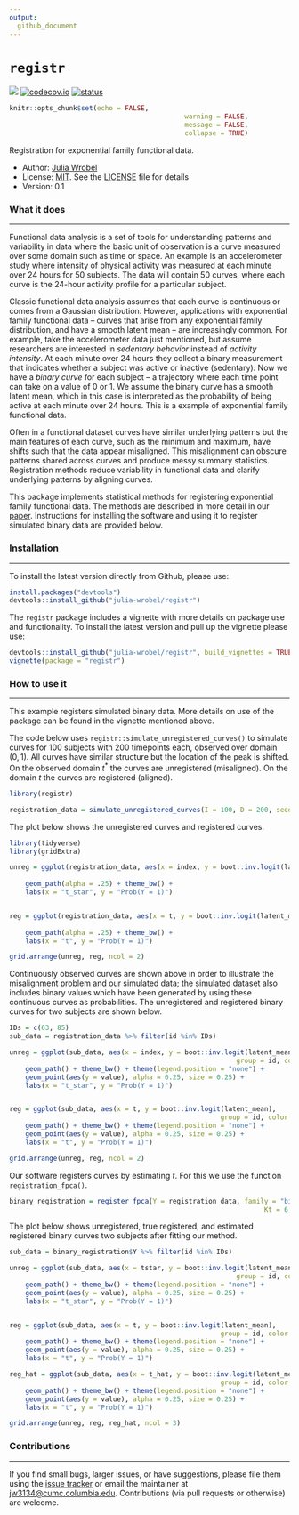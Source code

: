```yaml
---
output:
  github_document
---
```


<!-- README.md is generated from README.Rmd. Please edit that file -->

# `registr`

[![](https://travis-ci.org/julia-wrobel/registr.svg?branch=master)](https://travis-ci.org/julia-wrobel/registr)
[![codecov.io](https://codecov.io/gh/julia-wrobel/registr/coverage.svg?branch=master)](https://codecov.io/gh/julia-wrobel/registr/coverage.svg?branch=master)
[![status](http://joss.theoj.org/papers/9c40c4f0ede1827cc5a9430c625d6494/status.svg)](http://joss.theoj.org/papers/9c40c4f0ede1827cc5a9430c625d6494)


```r
knitr::opts_chunk$set(echo = FALSE,
											warning = FALSE,
											message = FALSE,
											collapse = TRUE)

```

Registration for exponential family functional data. 

* Author: [Julia Wrobel](http://juliawrobel.com)
* License: [MIT](https://opensource.org/licenses/MIT). See the [LICENSE](LICENSE) file for details
* Version: 0.1

### What it does

---------------

Functional data analysis is a set of tools for understanding patterns and variability in data where the basic unit of observation is a curve measured over some domain such as time or space. An example is an accelerometer study where intensity of physical activity was measured at each minute over 24 hours for 50 subjects. The data will contain 50 curves, where each curve is the 24-hour activity profile for a particular subject.

Classic functional data analysis assumes that each curve is continuous or comes from a Gaussian distribution. However, applications with exponential family functional data -- curves that arise from any exponential family distribution, and have a smooth latent mean -- are increasingly common. For example, take the accelerometer data just mentioned, but assume researchers are interested in *sedentary behavior* instead of *activity intensity*. At each minute over 24 hours they collect a binary measurement that indicates whether a subject was active or inactive (sedentary). Now we have a *binary curve* for each subject -- a trajectory where each time point can take on a value of 0 or 1. We assume the binary curve has a smooth latent mean, which in this case is interpreted as the probability of being active at each minute over 24 hours. This is a  example of exponential family functional data. 

Often in a functional dataset curves have similar underlying patterns but the main features of each curve, such as the minimum and maximum, have shifts such that the data appear misaligned. This misalignment can obscure patterns shared across curves and produce messy summary statistics. Registration methods reduce variability in functional data and clarify underlying patterns by aligning curves.

This package implements statistical methods for registering exponential family functional data. The methods are described in more detail in our [paper](http://juliawrobel.com/Downloads/registration_ef.pdf). Instructions for installing the software and using it to register simulated binary data are provided below.

### Installation

---------------

To install the latest version directly from Github, please use:

```r
install.packages("devtools")
devtools::install_github("julia-wrobel/registr")
```


The `registr` package includes a vignette with more details on package use and functionality. To install the latest version and pull up the vignette please use:

```r
devtools::install_github("julia-wrobel/registr", build_vignettes = TRUE)
vignette(package = "registr")

```


### How to use it

---------------

This example registers simulated binary data. More details on use of the package can be found in the vignette mentioned above. 

The code below uses `registr::simulate_unregistered_curves()` to simulate curves for 100 subjects with 200 timepoints each, observed over domain $(0, 1)$. All curves have similar structure but the location of the peak is shifted. On the observed domain $t^*$ the curves are unregistered (misaligned). On the domain $t$ the curves are registered (aligned). 


```r
library(registr)

registration_data = simulate_unregistered_curves(I = 100, D = 200, seed = 2018)
```

The plot below shows the unregistered curves and registered curves.

```r
library(tidyverse)
library(gridExtra)

unreg = ggplot(registration_data, aes(x = index, y = boot::inv.logit(latent_mean),
																			group = id)) +
	geom_path(alpha = .25) + theme_bw() + 
	labs(x = "t_star", y = "Prob(Y = 1)")


reg = ggplot(registration_data, aes(x = t, y = boot::inv.logit(latent_mean), 
																		group = id)) +
	geom_path(alpha = .25) + theme_bw() + 
	labs(x = "t", y = "Prob(Y = 1)")

grid.arrange(unreg, reg, ncol = 2)

```


Continuously observed curves are shown above in order to illustrate the misalignment problem and our simulated data; the simulated dataset also includes binary values which have been generated by using these continuous curves as probabilities. The unregistered and registered binary curves for two subjects are shown below.

```r
IDs = c(63, 85)
sub_data = registration_data %>% filter(id %in% IDs)

unreg = ggplot(sub_data, aes(x = index, y = boot::inv.logit(latent_mean),
														 group = id, color = factor(id))) +
	geom_path() + theme_bw() + theme(legend.position = "none") + 
	geom_point(aes(y = value), alpha = 0.25, size = 0.25) +
	labs(x = "t_star", y = "Prob(Y = 1)")


reg = ggplot(sub_data, aes(x = t, y = boot::inv.logit(latent_mean), 
													 group = id, color = factor(id))) +
	geom_path() + theme_bw() + theme(legend.position = "none") +  
	geom_point(aes(y = value), alpha = 0.25, size = 0.25) +
	labs(x = "t", y = "Prob(Y = 1)")

grid.arrange(unreg, reg, ncol = 2)
```

Our software registers curves by estimating $t$. For this we use the function `registration_fpca()`.

```r
binary_registration = register_fpca(Y = registration_data, family = "binomial", 
																Kt = 6, Kh = 3, npc  = 1)
```

The plot below shows unregistered, true registered, and estimated registered binary curves two subjects after fitting our method.

```r
sub_data = binary_registration$Y %>% filter(id %in% IDs)

unreg = ggplot(sub_data, aes(x = tstar, y = boot::inv.logit(latent_mean),
														 group = id, color = factor(id))) +
	geom_path() + theme_bw() + theme(legend.position = "none") + 
	geom_point(aes(y = value), alpha = 0.25, size = 0.25) +
	labs(x = "t_star", y = "Prob(Y = 1)")


reg = ggplot(sub_data, aes(x = t, y = boot::inv.logit(latent_mean), 
													 group = id, color = factor(id))) +
	geom_path() + theme_bw() + theme(legend.position = "none") +  
	geom_point(aes(y = value), alpha = 0.25, size = 0.25) +
	labs(x = "t", y = "Prob(Y = 1)")

reg_hat = ggplot(sub_data, aes(x = t_hat, y = boot::inv.logit(latent_mean), 
													 group = id, color = factor(id))) +
	geom_path() + theme_bw() + theme(legend.position = "none") +  
	geom_point(aes(y = value), alpha = 0.25, size = 0.25) +
	labs(x = "t", y = "Prob(Y = 1)")

grid.arrange(unreg, reg, reg_hat, ncol = 3)

```


### Contributions

---------------

If you find small bugs, larger issues, or have suggestions, please file them using the [issue tracker](https://github.com/julia-wrobel/registr/issues) or email the maintainer at <jw3134@cumc.columbia.edu>. Contributions (via pull requests or otherwise) are welcome.



